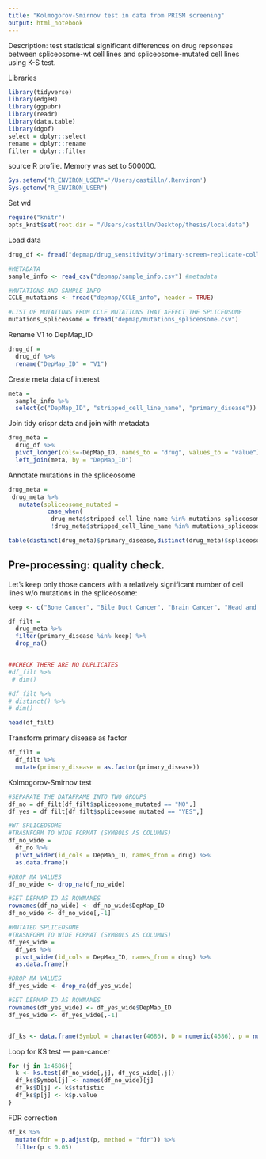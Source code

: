 ```yaml
---
title: "Kolmogorov-Smirnov test in data from PRISM screening"
output: html_notebook
---
```


Description: test statistical significant differences on drug repsonses between spliceosome-wt cell lines and spliceosome-mutated cell lines using K-S test. 

Libraries 
```r
library(tidyverse)
library(edgeR)
library(ggpubr)
library(readr)
library(data.table)
library(dgof)
select = dplyr::select
rename = dplyr::rename
filter = dplyr::filter
```

source R profile. Memory was set to 500000.
```r
Sys.setenv("R_ENVIRON_USER"='/Users/castilln/.Renviron')
Sys.getenv("R_ENVIRON_USER")

```

Set wd
```r
require("knitr")
opts_knit$set(root.dir = "/Users/castilln/Desktop/thesis/localdata")
```

Load data
```r
drug_df <- fread("depmap/drug_sensitivity/primary-screen-replicate-collapsed-logfold-change.csv", header = TRUE) 

#METADATA
sample_info <- read_csv("depmap/sample_info.csv") #metadata

#MUTATIONS AND SAMPLE INFO
CCLE_mutations <- fread("depmap/CCLE_info", header = TRUE) 

#LIST OF MUTATIONS FROM CCLE MUTATIONS THAT AFFECT THE SPLICEOSOME
mutations_spliceosome = fread("depmap/mutations_spliceosome.csv")
```

Rename V1 to DepMap_ID
```r
drug_df = 
  drug_df %>% 
  rename("DepMap_ID" = "V1")
```

Create meta data of interest
```r
meta = 
  sample_info %>% 
  select(c("DepMap_ID", "stripped_cell_line_name", "primary_disease"))
```

Join tidy crispr data and join with metadata
```r
drug_meta = 
  drug_df %>% 
  pivot_longer(cols=-DepMap_ID, names_to = "drug", values_to = "value") %>% 
  left_join(meta, by = "DepMap_ID")
```

Annotate mutations in the spliceosome
```r
drug_meta = 
 drug_meta %>% 
   mutate(spliceosome_mutated = 
           case_when(
            drug_meta$stripped_cell_line_name %in% mutations_spliceosome$stripped_cell_line_name ~ "YES", #if the mutation is in a gene from the spliceosome: 1 
            !drug_meta$stripped_cell_line_name %in% mutations_spliceosome$stripped_cell_line_name ~ "NO")) 
```


```r
table(distinct(drug_meta)$primary_disease,distinct(drug_meta)$spliceosome_mutated)
```

## Pre-processing: quality check. 
Let's keep only those cancers with a relatively significant number of cell lines w/o mutations in the spliceosome:
```r
keep <- c("Bone Cancer", "Bile Duct Cancer", "Brain Cancer", "Head and Neck Cancer",  "Lung Cancer", "Pancreatic Cancer")

df_filt = 
  drug_meta %>% 
  filter(primary_disease %in% keep) %>% 
  drop_na()


##CHECK THERE ARE NO DUPLICATES
#df_filt %>% 
 # dim()

#df_filt %>% 
# distinct() %>% 
# dim()
```

```r
head(df_filt)
```

Transform primary disease as factor
```r
df_filt = 
  df_filt %>% 
  mutate(primary_disease = as.factor(primary_disease))
```

Kolmogorov-Smirnov test
```r
#SEPARATE THE DATAFRAME INTO TWO GROUPS
df_no = df_filt[df_filt$spliceosome_mutated == "NO",]
df_yes = df_filt[df_filt$spliceosome_mutated == "YES",]

#WT SPLICEOSOME
#TRASNFORM TO WIDE FORMAT (SYMBOLS AS COLUMNS)
df_no_wide = 
  df_no %>% 
  pivot_wider(id_cols = DepMap_ID, names_from = drug) %>% 
  as.data.frame()

#DROP NA VALUES
df_no_wide <- drop_na(df_no_wide)

#SET DEPMAP ID AS ROWNAMES
rownames(df_no_wide) <- df_no_wide$DepMap_ID
df_no_wide <- df_no_wide[,-1]

#MUTATED SPLICEOSOME
#TRASNFORM TO WIDE FORMAT (SYMBOLS AS COLUMNS)
df_yes_wide = 
  df_yes %>% 
  pivot_wider(id_cols = DepMap_ID, names_from = drug) %>% 
  as.data.frame()

#DROP NA VALUES
df_yes_wide <- drop_na(df_yes_wide)

#SET DEPMAP ID AS ROWNAMES
rownames(df_yes_wide) <- df_yes_wide$DepMap_ID
df_yes_wide <- df_yes_wide[,-1]


df_ks <- data.frame(Symbol = character(4686), D = numeric(4686), p = numeric(4686), stringsAsFactors = F)
```

Loop for KS test --- pan-cancer
```r
for (j in 1:4686){  
  k <- ks.test(df_no_wide[,j], df_yes_wide[,j])  
  df_ks$Symbol[j] <- names(df_no_wide)[j]
  df_ks$D[j] <- k$statistic
  df_ks$p[j] <- k$p.value
}
```

FDR correction
```r
df_ks %>% 
  mutate(fdr = p.adjust(p, method = "fdr")) %>% 
  filter(p < 0.05)
```

